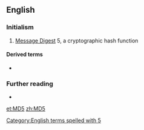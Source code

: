 ==English==

===Initialism===
{{rfc-header|Initialism}}
{{head|en|initialism}}

# [[Message Digest]] 5, a cryptographic hash function

====Derived terms====
* {{l|en|MD5-summed}}

===Further reading===
* {{pedialite}}
[[Category:English terms spelled with 5]]

[[et:MD5]]
[[zh:MD5]]